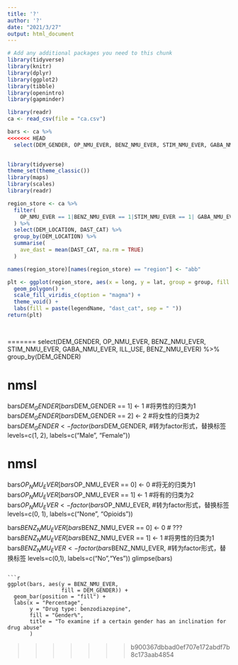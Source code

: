 ```yaml
---
title: '?'
author: '?'
date: "2021/3/27"
output: html_document
---
```

```r
# Add any additional packages you need to this chunk
library(tidyverse)
library(knitr)
library(dplyr)
library(ggplot2)
library(tibble)
library(openintro)
library(gapminder)

```

```r
library(readr)
ca <- read_csv(file = "ca.csv")
```

```r

bars <- ca %>%
<<<<<<< HEAD
  select(DEM_GENDER, OP_NMU_EVER, BENZ_NMU_EVER, STIM_NMU_EVER, GABA_NMU_EVER,    ILL_USE, DAST_CAT)
  
```




```r
library(tidyverse)
theme_set(theme_classic())
library(maps)
library(scales)
library(readr)

region_store <- ca %>%
  filter(
    OP_NMU_EVER == 1|BENZ_NMU_EVER == 1|STIM_NMU_EVER == 1| GABA_NMU_EVER == 1|ILL_USE == 1
  ) %>%
  select(DEM_LOCATION, DAST_CAT) %>%
  group_by(DEM_LOCATION) %>%
  summarise(
    ave_dast = mean(DAST_CAT, na.rm = TRUE)
  )

names(region_store)[names(region_store) == "region"] <- "abb"

plt <- ggplot(region_store, aes(x = long, y = lat, group = group, fill = fact)) + 
  geom_polygon() +
  scale_fill_viridis_c(option = "magma") +
  theme_void() +
  labs(fill = paste(legendName, "dast_cat", sep = " "))
return(plt)
  



```

=======
  select(DEM_GENDER, OP_NMU_EVER, BENZ_NMU_EVER, STIM_NMU_EVER, GABA_NMU_EVER, ILL_USE, BENZ_NMU_EVER) %>%
  group_by(DEM_GENDER)

# nmsl
bars$DEM_GENDER[bars$DEM_GENDER == 1] <- 1    #将男性的归类为1
bars$DEM_GENDER[bars$DEM_GENDER == 2] <- 2    #将女性的归类为2
bars$DEM_GENDER <- factor(bars$DEM_GENDER,    #转为factor形式，替换标签
                          levels=c(1, 2),
                          labels=c("Male", "Female"))

# nmsl
bars$OP_NMU_EVER[bars$OP_NMU_EVER == 0] <- 0    #将无的归类为1
bars$OP_NMU_EVER[bars$OP_NMU_EVER == 1] <- 1    #将有的归类为2
bars$OP_NMU_EVER <- factor(bars$OP_NMU_EVER,    #转为factor形式，替换标签
                           levels=c(0, 1),
                           labels=c("None", "Opioids"))


bars$BENZ_NMU_EVER[bars$BENZ_NMU_EVER == 0] <- 0    # ???
bars$BENZ_NMU_EVER[bars$BENZ_NMU_EVER == 1] <- 1    #将男性的归类为1
bars$BENZ_NMU_EVER <- factor(bars$BENZ_NMU_EVER,    #转为factor形式，替换标签
                             levels=c(0,1),
                             labels=c("No","Yes"))
glimpse(bars)
```

```r
ggplot(bars, aes(y = BENZ_NMU_EVER,
                 fill = DEM_GENDER)) +
  geom_bar(position = "fill") +
  labs(x = "Percentage",
       y = "Drug type: benzodiazepine",
       fill = "Gender%",
       title = "To examine if a certain gender has an inclination for drug abuse"
       )

```
>>>>>>> b900367dbbad0ef707e172abdf7b8c173aab4854
